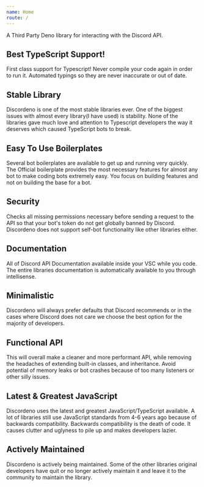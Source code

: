 ```yaml
---
name: Home
route: /
---
```


A Third Party Deno library for interacting with the Discord API.

## Best TypeScript Support!
First class support for Typescript! Never compile your code again in order to run it. Automated typings so they are never inaccurate or out of date.

## Stable Library
Discordeno is one of the most stable libraries ever. One of the biggest issues with almost every library(I have used) is stability. None of the libraries gave much love and attention to Typescript developers the way it deserves which caused TypeScript bots to break.

## Easy To Use Boilerplates
Several bot boilerplates are available to get up and running very quickly. The Official boilerplate provides the most necessary features for almost any bot to make coding bots extremely easy. You focus on building features and not on building the base for a bot.

## Security
Checks all missing permissions necessary before sending a request to the API so that your bot's token do not get globally banned by Discord. Discordeno does not support self-bot functionality like other libraries either.

## Documentation
All of Discord API Documentation available inside your VSC while you code. The entire libraries documentation is automatically available to you through intellisense.

## Minimalistic
Discordeno will always prefer defaults that Discord recommends or in the cases where Discord does not care we choose the best option for the majority of developers.

## Functional API
This will overall make a cleaner and more performant API, while removing the headaches of extending built-in classes, and inheritance. Avoid potential of memory leaks or bot crashes because of too many listeners or other silly issues.

## Latest & Greatest JavaScript
Discordeno uses the latest and greatest JavaScript/TypeScript available. A lot of libraries still use JavaScript standards from 4-6 years ago because of backwards compatibility. Backwards compatibility is the death of code. It causes clutter and uglyness to pile up and makes developers lazier.

## Actively Maintained
Discordeno is actively being maintained. Some of the other libraries original developers have quit or no longer actively maintain it and leave it to the community to maintain the library.
